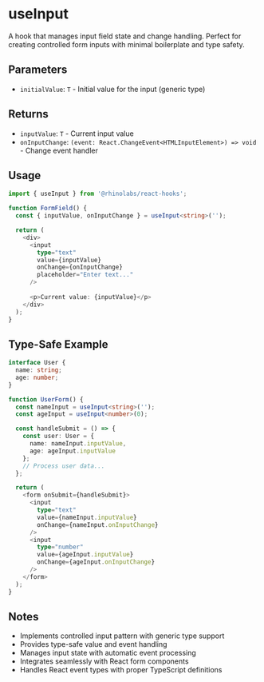 # useInput

A hook that manages input field state and change handling. Perfect for creating controlled form inputs with minimal boilerplate and type safety.

## Parameters

- `initialValue`: `T` - Initial value for the input (generic type)

## Returns

- `inputValue`: `T` - Current input value
- `onInputChange`: `(event: React.ChangeEvent<HTMLInputElement>) => void` - Change event handler

## Usage

```typescript
import { useInput } from '@rhinolabs/react-hooks';

function FormField() {
  const { inputValue, onInputChange } = useInput<string>('');

  return (
    <div>
      <input
        type="text"
        value={inputValue}
        onChange={onInputChange}
        placeholder="Enter text..."
      />
      
      <p>Current value: {inputValue}</p>
    </div>
  );
}
```

## Type-Safe Example

```typescript
interface User {
  name: string;
  age: number;
}

function UserForm() {
  const nameInput = useInput<string>('');
  const ageInput = useInput<number>(0);

  const handleSubmit = () => {
    const user: User = {
      name: nameInput.inputValue,
      age: ageInput.inputValue
    };
    // Process user data...
  };

  return (
    <form onSubmit={handleSubmit}>
      <input
        type="text"
        value={nameInput.inputValue}
        onChange={nameInput.onInputChange}
      />
      <input
        type="number"
        value={ageInput.inputValue}
        onChange={ageInput.onInputChange}
      />
    </form>
  );
}
```

## Notes

- Implements controlled input pattern with generic type support
- Provides type-safe value and event handling
- Manages input state with automatic event processing
- Integrates seamlessly with React form components
- Handles React event types with proper TypeScript definitions
